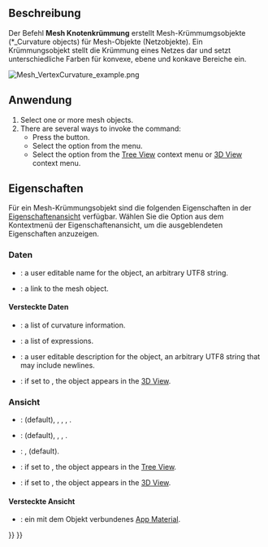 <languages/>

{{Docnav/de
|[[Mesh_BoundingBox/de|Begrenzungsrahmen]]
|[[Mesh_HarmonizeNormals/de|NormalenAusrichten]]
|[[Mesh_Workbench/de|Mesh]]
|IconL=Mesh_BoundingBox.svg
|IconR=Mesh_HarmonizeNormals.svg
|IconC=Workbench_Mesh.svg
}}

{{GuiCommand/de
|Name=Mesh VertexCurvature
|Name/de=Netz Knotenkrümmung
|MenuLocation=Meshes → Krümmungs-Diagramm
|Workbenches=[[Mesh_Workbench/de|Mesh]]
|SeeAlso=[[Mesh_CurvatureInfo/de|Mesh KrümmungsInfo]]
}}

<span id="Description"></span>
==Beschreibung==

Der Befehl '''Mesh Knotenkrümmung''' erstellt Mesh-Krümmumgsobjekte (*_Curvature objects) für Mesh-Objekte (Netzobjekte). Ein Krümmungsobjekt stellt die Krümmung eines Netzes dar und setzt unterschiedliche Farben für konvexe, ebene und konkave Bereiche ein.

[[Image:Mesh_VertexCurvature_example.png]]
{{Caption|Beispiel eines Mesh-Krümmungsobjekts}}

<span id="Usage"></span>
==Anwendung==

# Select one or more mesh objects.
# There are several ways to invoke the command:
#* Press the {{Button|[[Image:Mesh_VertexCurvature.svg|16px]] [[Mesh_VertexCurvature|Curvature Plot]]}} button.
#* Select the {{MenuCommand|Meshes → [[Image:Mesh_VertexCurvature.svg|16px]] Curvature Plot}} option from the menu.
#* Select the {{MenuCommand|[[Image:Mesh_VertexCurvature.svg|16px]] Curvature Plot}} option from the [[Tree_View|Tree View]] context menu or [[3D_View|3D View]] context menu.

<span id="Properties"></span>
==Eigenschaften==

Für ein Mesh-Krümmungsobjekt sind die folgenden Eigenschaften in der [[Property_View/de|Eigenschaftenansicht]] verfügbar. Wählen Sie die Option {{MenuCommand|Verstecke Anzeigen}} aus dem Kontextmenü der Eigenschaftenansicht, um die ausgeblendeten Eigenschaften anzuzeigen.

<span id="Data"></span>
===Daten=== 

{{TitleProperty|Basis}}

* {{PropertyData|Label|String}}: a user editable name for the object, an arbitrary UTF8 string.
* {{PropertyData|Source|Link}}: a link to the mesh object.

<span id="Data_hidden"></span>
====Versteckte Daten====

{{TitleProperty|Basis}}

* {{PropertyData|Curv Info|CurvatureList}}: a list of curvature information.
* {{PropertyData|Expression Engine|ExpressionEngine}}: a list of expressions.
* {{PropertyData|Label2|String}}: a user editable description for the object, an arbitrary UTF8 string that may include newlines.
* {{PropertyData|Visibility|Bool}}: if set to {{TRUE}}, the object appears in the [[3D_View|3D View]].

<span id="View"></span>
===Ansicht===

{{TitleProperty|Basis}}

* {{PropertyView|Display Mode|Enumeration}}: {{value|Absolute curvature}} (default), {{value|Mean curvature}}, {{value|Gaussian curvature}}, {{value|Maximum curvature}}, {{value|Minimum curvature}}.
* {{PropertyView|On Top When Selected|Enumeration}}: {{value|Disabled}} (default), {{value|Enabled}}, {{value|Object}}, {{value|Element}}.
* {{PropertyView|Selection Style|Enumeration}}: {{value|Shape}}, {{value|BoundBox}} (default).
* {{PropertyView|Show In Tree|Bool}}: if set to {{TRUE}}, the object appears in the [[Tree_View|Tree View]].
* {{PropertyView|Visibility|Bool}}: if set to {{TRUE}}, the object appears in the [[3D_View|3D View]].

<span id="View_hidden"></span>
====Versteckte Ansicht====

{{TitleProperty|Basis}}

* {{PropertyView|Texture Material|Material}}: ein mit dem Objekt verbundenes [[App_Material/de|App Material]].


{{Docnav/de
|[[Mesh_BoundingBox/de|Begrenzungsrahmen]]
|[[Mesh_HarmonizeNormals/de|NormalenAusrichten]]
|[[Mesh_Workbench/de|Mesh]]
|IconL=Mesh_BoundingBox.svg
|IconR=Mesh_HarmonizeNormals.svg
|IconC=Workbench_Mesh.svg
}}

{{Mesh Tools navi{{#translation:}}}}
{{Userdocnavi{{#translation:}}}}
{{clear}}